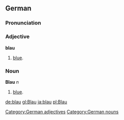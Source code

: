 ==German==
===Pronunciation===
{{IPA|[blau]}}

===Adjective===
'''blau'''
# [[blue]].

[[Category:German adjectives]]

===Noun===
'''Blau''' ''n''
# [[blue]].

[[Category:German nouns]]

[[de:blau]]
[[gl:Blau]]
[[ja:blau]]
[[pl:Blau]]
